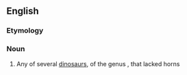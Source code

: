{{also|Psittacosaurus}}

==English==
{{rfi|en}}
{{wikipedia}}
{{wikispecies}}

===Etymology===
{{rfe|lang=en}}

===Noun===
{{en-noun|es}}

# Any of several [[dinosaur]]s, of the genus {{taxlink|Psittacosaurus|genus|noshow=1}}, that lacked horns